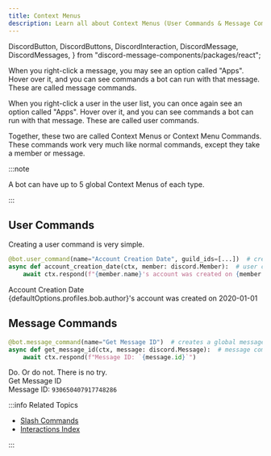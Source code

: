 ```yaml
---
title: Context Menus
description: Learn all about Context Menus (User Commands & Message Commands) and how to implement them into your Discord Bot with Pycord!
---
```


  DiscordButton,
  DiscordButtons,
  DiscordInteraction,
  DiscordMessage,
  DiscordMessages,
} from "discord-message-components/packages/react";


When you right-click a message, you may see an option called "Apps". Hover over it, and you can see
commands a bot can run with that message. These are called message commands.

When you right-click a user in the user list, you can once again see an option called "Apps". 
Hover over it, and you can see commands a bot can run with that message. These are called user commands.

Together, these two are called Context Menus or Context Menu Commands. These commands work very much like normal commands, except they take a member or message.

:::note

A bot can have up to 5 global Context Menus of each type.

:::

## User Commands

Creating a user command is very simple.

```python
@bot.user_command(name="Account Creation Date", guild_ids=[...])  # create a user command for the supplied guilds
async def account_creation_date(ctx, member: discord.Member):  # user commands return the member
    await ctx.respond(f"{member.name}'s account was created on {member.created_at}")
```

<DiscordComponent>
  <DiscordMessage profile="robocord">
    <div slot="interactions">
      <DiscordInteraction profile="bob" contextMenu>
          Account Creation Date
      </DiscordInteraction>
    </div>
      {defaultOptions.profiles.bob.author}'s account was created on 2020-01-01
  </DiscordMessage>
</DiscordComponent>

## Message Commands

```python
@bot.message_command(name="Get Message ID")  # creates a global message command. use guild_ids=[] to create guild-specific commands.
async def get_message_id(ctx, message: discord.Message):  # message commands return the message
    await ctx.respond(f"Message ID: `{message.id}`")
```

<DiscordComponent>
  <DiscordMessage profile="bob">
    Do. Or do not. There is no try.
  </DiscordMessage>
  <DiscordMessage profile="robocord">
    <div slot="interactions">
      <DiscordInteraction
        author="Other Guide Man"
        avatar="green"
        contextMenu
      >
        Get Message ID
      </DiscordInteraction>
    </div>
    Message ID: <code>930650407917748286</code>
  </DiscordMessage>
</DiscordComponent>

<br/>

:::info Related Topics

-   [Slash Commands](./slash-commands)
-   [Interactions Index](../../interactions)

:::
